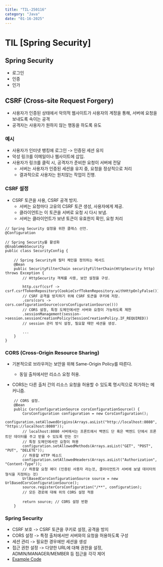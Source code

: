 ```yaml
---
title: "TIL-250116"
category: "Java"
date: "01-16-2025"
---
```

# TIL [Spring Security]

## Spring Security
* 로그인
* 인증
* 인가

## CSRF (Cross-site Request Forgery)
* 사용자가 인증된 상태에서 악의적 웹사이트가 사용자의 계정을 통해, 서버에 요청을 보내도록 속이는 공격
* 공격자는 사용자가 원하지 않는 행동을 하도록 유도

### 예시
* 사용자가 인터넷 뱅킹에 로그인 -> 인증된 세션 유지
* 악성 링크를 이메일이나 웹사이트에 삽입.
* 사용자가 링크를 클릭 시, 공격자가 준비한 요청이 서버에 전달
	* 서버는 사용자가 인증된 세션을 유지 중, 요청을 정상적으로 처리
	* 결과적으로 사용자는 원치않는 작업이 진행.

### CSRF 설정
* CSRF 토큰을 사용, CSRF 공격 방지.
	* 서버는 요청마다 고유의 CSRF 토큰 생성, 사용자에게 제공.
	* 클라이언트는 이 토큰을 서버로 요청 시 다시 보냄.
	* 서버는 클라이언트가 보낸 토큰이 유효한지 확인, 요청 처리

~~~
// Spring Security 설정을 위한 클래스 선언.
@Configuration

// Spring Security를 활성화
@EnableWebSecurity
public class SecurityConfig {
	
	// Spring Security와 필터 체인을 정의하는 메서드
	@Bean
	public SecurityFilterChain securityFilterChain(HttpSecurity http) throws Exception {
		// HttpSecurity 객체를 사용, 보안 설정을 구성.
		
		http.csrf(csrf -> csrf.csrfTokenRepository(CookieCsrfTokenRepository.withHttpOnlyFalse()))
		// CSRF 공격을 방지하기 위해 CSRF 토큰을 쿠키에 저장.
		.cors(cors -> cors.configurationSource(corsConfigurationSource()))
		// CORS 설정, 특정 도메인에서만 서버와 요청이 가능하도록 제한
		.sessionManagement(session->session.sessionCreationPolicy(SessionCreationPolicy.IF_REQUIRED))
		// session 관리 방식 설정, 필요할 때만 세션을 생성.
		
		...
	}
}
~~~

### CORS (Cross-Origin Resource Sharing)
* 기본적으로 브라우저는 보안을 위해 Same-Origin Policy를 따른다.
	* 동일 출처에서만 리소스 요청 허용.

* CORS는 다른 출처 간의 리소스 요청을 허용할 수 있도록 명시적으로 허가하는 메커니즘.

~~~
	// CORS 설정.
	@Bean
	public CorsConfigurationSource corsConfigurationSource() {
		CorsConfiguration configuration = new CorsConfiguration();
		configuration.setAllowedOrigins(Arrays.asList("http://localhost:8080", "https://localhost:8080"));
		// localhost:8080 서버에서는 프론트에서 백엔드 단 혹은 백엔드 단에서 프론트단 데이터를 주고 받을 수 있도록 만든 것!
		// 특정 도메인에서만 요청이 허용 
		configuration.setAllowedMethods(Arrays.asList("GET", "POST", "PUT", "DELETE"));
		// 허용할 HTTP 메소드
		configuration.setAllowedHeaders(Arrays.asList("Authorization", "Content-Type"));
		// 허용할 요청 헤더 (인증된 사용자 라는것, 클라이언트가 서버에 보낼 데이터의 형식을 지정하는 것)
		UrlBasedCorsConfigurationSource source = new UrlBasedCorsConfigurationSource();
		source.registerCorsConfiguration("/**", configuration);
		// 모든 경로에 대해 위의 CORS 설정 적용
		
		return source; // CORS 설정 반환
	}
~~~

### Spring Security
* CSRF 보호 -> CSRF 토큰을 쿠키로 설정, 공격을 방지
* CORS 설정 -> 특정 출처에서만 서버와의 요청을 허용하도록 구성
* 세션 관리 -> 필요한 경우에만 세션을 생성
* 접근 권한 설정 -> 다양한 URL에 대해 권한을 설정, ADMIN/MANAGER/MEMBER 등 접근을 각각 제어
* [Example Code](https://github.com/joonda/full-stack/blob/main/spring_project1/src/main/java/com/hyun/spring_project1/config/SecurityConfig.java)
